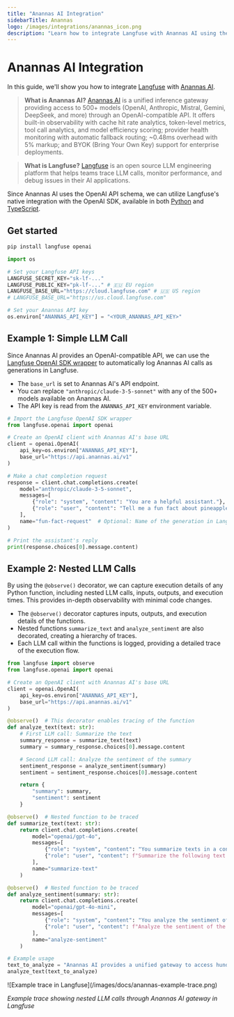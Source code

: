 ```yaml
---
title: "Anannas AI Integration"
sidebarTitle: Anannas
logo: /images/integrations/anannas_icon.png
description: "Learn how to integrate Langfuse with Anannas AI using the OpenAI SDK."
---
```


# Anannas AI Integration

In this guide, we'll show you how to integrate [Langfuse](/) with [Anannas AI](https://anannas.ai).

> **What is Anannas AI?** [Anannas AI](https://anannas.ai) is a unified inference gateway providing access to 500+ models (OpenAI, Anthropic, Mistral, Gemini, DeepSeek, and more) through an OpenAI-compatible API. It offers built-in observability with cache hit rate analytics, token-level metrics, tool call analytics, and model efficiency scoring; provider health monitoring with automatic fallback routing; ~0.48ms overhead with 5% markup; and BYOK (Bring Your Own Key) support for enterprise deployments.

> **What is Langfuse?** [Langfuse](/) is an open source LLM engineering platform that helps teams trace LLM calls, monitor performance, and debug issues in their AI applications.

Since Anannas AI uses the OpenAI API schema, we can utilize Langfuse's native integration with the OpenAI SDK, available in both [Python](/integrations/model-providers/openai-py) and [TypeScript](/integrations/model-providers/openai-js).

## Get started

```bash
pip install langfuse openai
```

```python
import os

# Set your Langfuse API keys
LANGFUSE_SECRET_KEY="sk-lf-..."
LANGFUSE_PUBLIC_KEY="pk-lf-..." # 🇪🇺 EU region
LANGFUSE_BASE_URL="https://cloud.langfuse.com" # 🇺🇸 US region
# LANGFUSE_BASE_URL="https://us.cloud.langfuse.com"

# Set your Anannas API key
os.environ["ANANNAS_API_KEY"] = "<YOUR_ANANNAS_API_KEY>"
```

## Example 1: Simple LLM Call

Since Anannas AI provides an OpenAI-compatible API, we can use the [Langfuse OpenAI SDK wrapper](/integrations/model-providers/openai-py) to automatically log Anannas AI calls as generations in Langfuse.

- The `base_url` is set to Anannas AI's API endpoint.
- You can replace `"anthropic/claude-3-5-sonnet"` with any of the 500+ models available on Anannas AI.
- The API key is read from the `ANANNAS_API_KEY` environment variable.

```python
# Import the Langfuse OpenAI SDK wrapper
from langfuse.openai import openai

# Create an OpenAI client with Anannas AI's base URL
client = openai.OpenAI(
    api_key=os.environ["ANANNAS_API_KEY"],
    base_url="https://api.anannas.ai/v1"
)

# Make a chat completion request
response = client.chat.completions.create(
    model="anthropic/claude-3-5-sonnet",
    messages=[
        {"role": "system", "content": "You are a helpful assistant."},
        {"role": "user", "content": "Tell me a fun fact about pineapples."}
    ],
    name="fun-fact-request"  # Optional: Name of the generation in Langfuse
)

# Print the assistant's reply
print(response.choices[0].message.content)
```

## Example 2: Nested LLM Calls

By using the `@observe()` decorator, we can capture execution details of any Python function, including nested LLM calls, inputs, outputs, and execution times. This provides in-depth observability with minimal code changes.

- The `@observe()` decorator captures inputs, outputs, and execution details of the functions.
- Nested functions `summarize_text` and `analyze_sentiment` are also decorated, creating a hierarchy of traces.
- Each LLM call within the functions is logged, providing a detailed trace of the execution flow.

```python
from langfuse import observe
from langfuse.openai import openai

# Create an OpenAI client with Anannas AI's base URL
client = openai.OpenAI(
    api_key=os.environ["ANANNAS_API_KEY"],
    base_url="https://api.anannas.ai/v1"
)

@observe()  # This decorator enables tracing of the function
def analyze_text(text: str):
    # First LLM call: Summarize the text
    summary_response = summarize_text(text)
    summary = summary_response.choices[0].message.content

    # Second LLM call: Analyze the sentiment of the summary
    sentiment_response = analyze_sentiment(summary)
    sentiment = sentiment_response.choices[0].message.content

    return {
        "summary": summary,
        "sentiment": sentiment
    }

@observe()  # Nested function to be traced
def summarize_text(text: str):
    return client.chat.completions.create(
        model="openai/gpt-4o",
        messages=[
            {"role": "system", "content": "You summarize texts in a concise manner."},
            {"role": "user", "content": f"Summarize the following text:\n{text}"}
        ],
        name="summarize-text"
    )

@observe()  # Nested function to be traced
def analyze_sentiment(summary: str):
    return client.chat.completions.create(
        model="openai/gpt-4o-mini",
        messages=[
            {"role": "system", "content": "You analyze the sentiment of texts."},
            {"role": "user", "content": f"Analyze the sentiment of the following summary:\n{summary}"}
        ],
        name="analyze-sentiment"
    )

# Example usage
text_to_analyze = "Anannas AI provides a unified gateway to access hundreds of LLM models with built-in observability and automatic fallback routing."
analyze_text(text_to_analyze)
```
<Frame>
![Example trace in Langfuse](/images/docs/anannas-example-trace.png)
</Frame>

_Example trace showing nested LLM calls through Anannas AI gateway in Langfuse_


<LearnMore />

